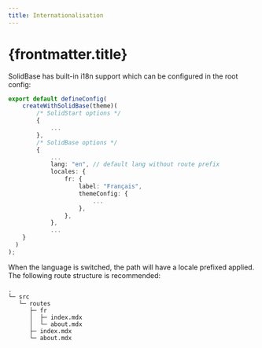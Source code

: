 ```yaml
---
title: Internationalisation
---
```


# {frontmatter.title}

SolidBase has built-in i18n support which can be configured in the root config:

```ts
export default defineConfig(
	createWithSolidBase(theme)(
		/* SolidStart options */
		{
			...
		},
		/* SolidBase options */
		{
			...
			lang: "en", // default lang without route prefix
			locales: {
				fr: {
					label: "Français",
					themeConfig: {
						...
					},
				},
			},
			...
    }
  )
);
```

When the language is switched, the path will have a locale prefixed applied.
The following route structure is recommended:

```
.
└─ src
   └─ routes
      ├─ fr
      │  ├─ index.mdx
      │  └─ about.mdx
      ├─ index.mdx
      └─ about.mdx
```
